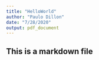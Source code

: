 ```yaml
---
title: "HelloWorld"
author: "Paulo Dillon"
date: "7/28/2020"
output: pdf_document
---
```


## This is a markdown file